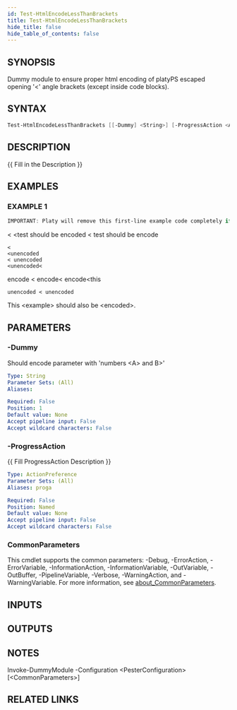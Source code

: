 ```yaml
---
id: Test-HtmlEncodeLessThanBrackets
title: Test-HtmlEncodeLessThanBrackets
hide_title: false
hide_table_of_contents: false
---
```


## SYNOPSIS

Dummy module to ensure proper html encoding of platyPS escaped opening '&lt;' angle brackets (except inside code blocks).

## SYNTAX

```powershell
Test-HtmlEncodeLessThanBrackets [[-Dummy] <String>] [-ProgressAction <ActionPreference>] [<CommonParameters>]
```

## DESCRIPTION

\{\{ Fill in the Description \}\}

## EXAMPLES

### EXAMPLE 1

```powershell
IMPORTANT: Platy will remove this first-line example code completely if you use a bracket here.
```

&lt;
&lt;test should be encoded
&lt; test should be encode

```
<
<unencoded
< unencoded
<unencoded<
```

encode &lt;
encode&lt;
encode&lt;this

```
unencoded < unencoded
```

This &lt;example&gt; should also be &lt;encoded&gt;.

## PARAMETERS

### -Dummy

Should encode  parameter with 'numbers &lt;A&gt; and B&gt;'

```yaml
Type: String
Parameter Sets: (All)
Aliases:

Required: False
Position: 1
Default value: None
Accept pipeline input: False
Accept wildcard characters: False
```

### -ProgressAction

\{\{ Fill ProgressAction Description \}\}

```yaml
Type: ActionPreference
Parameter Sets: (All)
Aliases: proga

Required: False
Position: Named
Default value: None
Accept pipeline input: False
Accept wildcard characters: False
```

### CommonParameters

This cmdlet supports the common parameters: -Debug, -ErrorAction, -ErrorVariable, -InformationAction, -InformationVariable, -OutVariable, -OutBuffer, -PipelineVariable, -Verbose, -WarningAction, and -WarningVariable. For more information, see [about_CommonParameters](http://go.microsoft.com/fwlink/?LinkID=113216).

## INPUTS

## OUTPUTS

## NOTES

Invoke-DummyModule -Configuration &lt;PesterConfiguration&gt; [&lt;CommonParameters&gt;]

## RELATED LINKS
